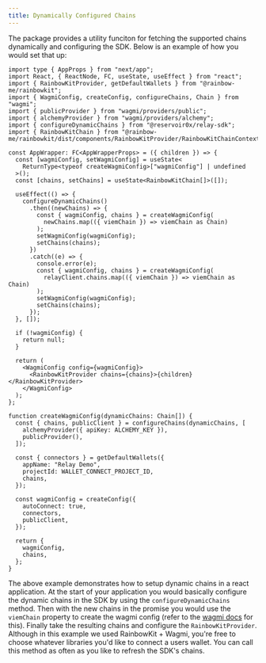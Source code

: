 ```yaml
---
title: Dynamically Configured Chains
---
```


The package provides a utility funciton for fetching the supported chains dynamically and configuring the SDK. Below is an example of how you would set that up:

```tsx
import type { AppProps } from "next/app";
import React, { ReactNode, FC, useState, useEffect } from "react";
import { RainbowKitProvider, getDefaultWallets } from "@rainbow-me/rainbowkit";
import { WagmiConfig, createConfig, configureChains, Chain } from "wagmi";
import { publicProvider } from "wagmi/providers/public";
import { alchemyProvider } from "wagmi/providers/alchemy";
import { configureDynamicChains } from "@reservoir0x/relay-sdk";
import { RainbowKitChain } from "@rainbow-me/rainbowkit/dist/components/RainbowKitProvider/RainbowKitChainContext";

const AppWrapper: FC<AppWrapperProps> = ({ children }) => {
  const [wagmiConfig, setWagmiConfig] = useState<
    ReturnType<typeof createWagmiConfig>["wagmiConfig"] | undefined
  >();
  const [chains, setChains] = useState<RainbowKitChain[]>([]);

  useEffect(() => {
    configureDynamicChains()
      .then((newChains) => {
        const { wagmiConfig, chains } = createWagmiConfig(
          newChains.map(({ viemChain }) => viemChain as Chain)
        );
        setWagmiConfig(wagmiConfig);
        setChains(chains);
      })
      .catch((e) => {
        console.error(e);
        const { wagmiConfig, chains } = createWagmiConfig(
          relayClient.chains.map(({ viemChain }) => viemChain as Chain)
        );
        setWagmiConfig(wagmiConfig);
        setChains(chains);
      });
  }, []);

  if (!wagmiConfig) {
    return null;
  }

  return (
    <WagmiConfig config={wagmiConfig}>
      <RainbowKitProvider chains={chains}>{children}</RainbowKitProvider>
    </WagmiConfig>
  );
};

function createWagmiConfig(dynamicChains: Chain[]) {
  const { chains, publicClient } = configureChains(dynamicChains, [
    alchemyProvider({ apiKey: ALCHEMY_KEY }),
    publicProvider(),
  ]);

  const { connectors } = getDefaultWallets({
    appName: "Relay Demo",
    projectId: WALLET_CONNECT_PROJECT_ID,
    chains,
  });

  const wagmiConfig = createConfig({
    autoConnect: true,
    connectors,
    publicClient,
  });

  return {
    wagmiConfig,
    chains,
  };
}
```

The above example demonstrates how to setup dynamic chains in a react application. At the start of your application you would basically configure the dynamic chains in the SDK by using the `configureDynamicChains` method. Then with the new chains in the promise you would use the `viemChain` property to create the wagmi config (refer to the [wagmi docs](https://1.x.wagmi.sh/react/getting-started#create-a-wagmi-config) for this). Finally take the resulting chains and configure the `RainbowKitProvider`. Although in this example we used RainbowKit + Wagmi, you're free to choose whatever libraries you'd like to connect a users wallet. You can call this method as often as you like to refresh the SDK's chains.
